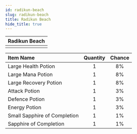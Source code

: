 ---
id: radikun-beach
slug: radikun-beach
title: Radikun Beach
hide_title: true
---


| Radikun Beach |
| :------------: |
| <MapIcon iconId="139"/> |

|Item Name|Quantity|Chance|
|:--|:-:|:-:|
| <ItemIcon iconId="1004" height="32" /> Large Health Potion|1|8%|
| <ItemIcon iconId="1007" height="32" /> Large Mana Potion|1|8%|
| <ItemIcon iconId="1010" height="32" /> Large Recovery Potion|1|8%|
| <ItemIcon iconId="1246" height="32" /> Attack Potion|1|3%|
| <ItemIcon iconId="1247" height="32" /> Defence Potion|1|3%|
| <ItemIcon iconId="1248" height="32" /> Energy Potion|1|3%|
| <ItemIcon iconId="2603" height="32" /> Small Sapphire of Completion|1|1%|
| <ItemIcon iconId="2599" height="32" /> Sapphire of Completion|1|1%|


